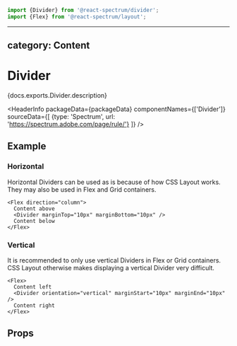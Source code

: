 <!-- Copyright 2020 Adobe. All rights reserved.
This file is licensed to you under the Apache License, Version 2.0 (the "License");
you may not use this file except in compliance with the License. You may obtain a copy
of the License at http://www.apache.org/licenses/LICENSE-2.0
Unless required by applicable law or agreed to in writing, software distributed under
the License is distributed on an "AS IS" BASIS, WITHOUT WARRANTIES OR REPRESENTATIONS
OF ANY KIND, either express or implied. See the License for the specific language
governing permissions and limitations under the License. -->



```jsx import
import {Divider} from '@react-spectrum/divider';
import {Flex} from '@react-spectrum/layout';
```

---
category: Content
---

# Divider

<p>{docs.exports.Divider.description}</p>

<HeaderInfo
  packageData={packageData}
  componentNames={['Divider']}
  sourceData={[
    {type: 'Spectrum', url: 'https://spectrum.adobe.com/page/rule/'}
  ]} />

## Example

### Horizontal

Horizontal Dividers can be used as is because of how CSS Layout works. They may also be used in Flex and Grid containers.

```tsx example
<Flex direction="column">
  Content above
  <Divider marginTop="10px" marginBottom="10px" />
  Content below
</Flex>
```

### Vertical

It is recommended to only use vertical Dividers in Flex or Grid containers. CSS Layout otherwise makes displaying a vertical Divider very difficult.

```tsx example
<Flex>
  Content left
  <Divider orientation="vertical" marginStart="10px" marginEnd="10px" />
  Content right
</Flex>
```

## Props

<PropTable component={docs.exports.Divider} links={docs.links} />
